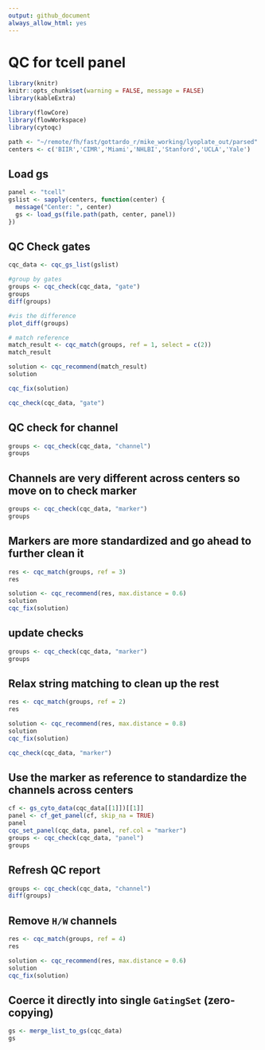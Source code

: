 ```yaml
---
output: github_document
always_allow_html: yes
---
```

# QC for tcell panel


```r
library(knitr)
knitr::opts_chunk$set(warning = FALSE, message = FALSE)
library(kableExtra)
```


```r
library(flowCore)
library(flowWorkspace)
library(cytoqc)
```
```r
path <- "~/remote/fh/fast/gottardo_r/mike_working/lyoplate_out/parsed"
centers <- c('BIIR','CIMR','Miami','NHLBI','Stanford','UCLA','Yale')
```

## Load gs
```r
panel <- "tcell"
gslist <- sapply(centers, function(center) {
  message("Center: ", center)
  gs <- load_gs(file.path(path, center, panel))
})

```

## QC Check gates
```r
cqc_data <- cqc_gs_list(gslist)

#group by gates
groups <- cqc_check(cqc_data, "gate")
groups
diff(groups)

#vis the difference
plot_diff(groups)

# match reference
match_result <- cqc_match(groups, ref = 1, select = c(2))
match_result

solution <- cqc_recommend(match_result)
solution

cqc_fix(solution)

cqc_check(cqc_data, "gate")
```
## QC check for channel
```r
groups <- cqc_check(cqc_data, "channel")
groups
```


## Channels are very different across centers so move on to check marker
```r
groups <- cqc_check(cqc_data, "marker")
groups
```

## Markers are more standardized and go ahead to further clean it
```r
res <- cqc_match(groups, ref = 3) 
res

solution <- cqc_recommend(res, max.distance = 0.6)
solution
cqc_fix(solution)

```
## update checks
```r
groups <- cqc_check(cqc_data, "marker")
groups

```

## Relax string matching to clean up the rest
```r
res <- cqc_match(groups, ref = 2) 
res

solution <- cqc_recommend(res, max.distance = 0.8)
solution
cqc_fix(solution)

cqc_check(cqc_data, "marker")
```

## Use the marker as reference to standardize the channels across centers
```r
cf <- gs_cyto_data(cqc_data[[1]])[[1]]
panel <- cf_get_panel(cf, skip_na = TRUE)
panel
cqc_set_panel(cqc_data, panel, ref.col = "marker")
groups <- cqc_check(cqc_data, "panel")
groups
```

## Refresh QC report 
```r
groups <- cqc_check(cqc_data, "channel")
diff(groups)

```

## Remove `H/W` channels
```r
res <- cqc_match(groups, ref = 4) 
res

solution <- cqc_recommend(res, max.distance = 0.6)
solution
cqc_fix(solution)
```

## Coerce it directly into single `GatingSet` (zero-copying)
```r
gs <- merge_list_to_gs(cqc_data)
gs
```


